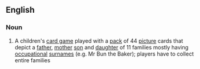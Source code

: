 ==English==

===Noun===
{{en-noun|sg=[[happy]] [[families]]|-}}

#{{British}} A children's [[card game]] played with a [[pack]] of 44 [[picture]] cards that depict a [[father]], [[mother]] [[son]] and [[daughter]] of 11 families mostly having [[occupational]] [[surname]]s (e.g. Mr Bun the Baker); players have to collect entire families
